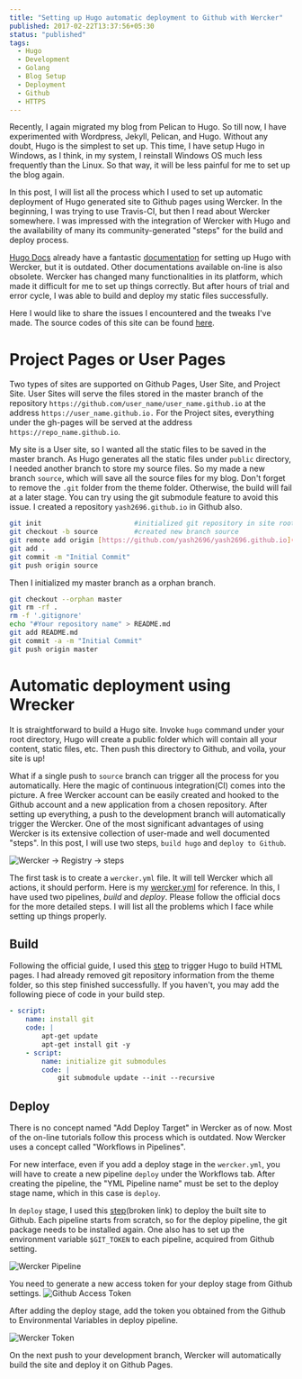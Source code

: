 ```yaml
---
title: "Setting up Hugo automatic deployment to Github with Wercker"
published: 2017-02-22T13:37:56+05:30
status: "published"
tags:
  - Hugo
  - Development
  - Golang
  - Blog Setup
  - Deployment
  - Github
  - HTTPS
---
```


Recently, I again migrated my blog from Pelican to Hugo. So till now, I have
experimented with Wordpress, Jekyll, Pelican, and Hugo. Without any doubt, Hugo
is the simplest to set up. This time, I have setup Hugo in Windows, as I think,
in my system, I reinstall Windows OS much less frequently than the Linux. So
that way, it will be less painful for me to set up the blog again.

In this post, I will list all the process which I used to set up automatic
deployment of Hugo generated site to Github pages using Wercker. In the
beginning, I was trying to use Travis-CI, but then I read about Wercker
somewhere. I was impressed with the integration of Wercker with Hugo and the
availability of many its community-generated "steps" for the build and deploy
process.

[Hugo Docs](https://gohugo.io/getting-started/) already have a fantastic
[documentation](https://discourse.gohugo.io/t/automated-hugo-deployments-anywhere-using-wercker/539)
for setting up Hugo with Wercker, but it is outdated. Other documentations
available on-line is also obsolete. Wercker has changed many functionalities in
its platform, which made it difficult for me to set up things correctly. But
after hours of trial and error cycle, I was able to build and deploy my static
files successfully.

Here I would like to share the issues I encountered and the tweaks I've made.
The source codes of this site can be found
[here](https://github.com/yashhere/yashhere.github.io).

# Project Pages or User Pages

Two types of sites are supported on Github Pages, User Site, and Project Site.
User Sites will serve the files stored in the master branch of the repository
`https://github.com/user_name/user_name.github.io` at the address
`https://user_name.github.io.` For the Project sites, everything under the
gh-pages will be served at the address `https://repo_name.github.io`.

My site is a User site, so I wanted all the static files to be saved in the
master branch. As Hugo generates all the static files under `public` directory,
I needed another branch to store my source files. So my made a new branch
`source`, which will save all the source files for my blog. Don't forget to
remove the `.git` folder from the theme folder. Otherwise, the build will fail
at a later stage. You can try using the git submodule feature to avoid this
issue. I created a repository `yash2696.github.io` in Github also.

```sh
git init                       #initialized git repository in site root
git checkout -b source         #created new branch source
git remote add origin [https://github.com/yash2696/yash2696.github.io](https://github.com/yashhere/yashhere.github.io)
git add .
git commit -m "Initial Commit"
git push origin source
```

Then I initialized my master branch as a orphan branch.

```sh
git checkout --orphan master
git rm -rf .
rm -f '.gitignore'
echo "#Your repository name" > README.md
git add README.md
git commit -a -m "Initial Commit"
git push origin master
```

# Automatic deployment using Wrecker

It is straightforward to build a Hugo site. Invoke `hugo` command under your
root directory, Hugo will create a public folder which will contain all your
content, static files, etc. Then push this directory to Github, and voila, your
site is up!

What if a single push to `source` branch can trigger all the process for you
automatically. Here the magic of continuous integration(CI) comes into the
picture. A free Wercker account can be easily created and hooked to the Github
account and a new application from a chosen repository. After setting up
everything, a push to the development branch will automatically trigger the
Wercker. One of the most significant advantages of using Wercker is its
extensive collection of user-made and well documented "steps". In this post, I
will use two steps, `build hugo` and `deploy to Github`.

![Wercker → Registry → steps](/images/posts/setting-up-hugo-automatic-deployment-to-github-with-wercker/wercker-steps.png "Wercker → Registry → steps")

The first task is to create a `wercker.yml` file. It will tell Wercker which all
actions, it should perform. Here is my
[wercker.yml](https://raw.githubusercontent.com/yash2696/yash2696.github.io/source/wercker.yml)
for reference. In this, I have used two pipelines, _build_ and _deploy_. Please
follow the official docs for the more detailed steps. I will list all the
problems which I face while setting up things properly.

## Build

Following the official guide, I used this
[step](https://github.com/ArjenSchwarz/wercker-step-hugo-build) to trigger Hugo
to build HTML pages. I had already removed git repository information from the
theme folder, so this step finished successfully. If you haven't, you may add
the following piece of code in your build step.

```yml
- script:
    name: install git
    code: |
        apt-get update
        apt-get install git -y
    - script:
        name: initialize git submodules
        code: |
            git submodule update --init --recursive
```

## Deploy

There is no concept named "Add Deploy Target" in Wercker as of now. Most of the
on-line tutorials follow this process which is outdated. Now Wercker uses a
concept called "Workflows in Pipelines".

For new interface, even if you add a deploy stage in the `wercker.yml`, you will
have to create a new pipeline `deploy` under the Workflows tab. After creating
the pipeline, the "YML Pipeline name" must be set to the deploy stage name,
which in this case is `deploy`.

In `deploy` stage, I used this
[step](https://app.wercker.com/applications/55af22c5f32b86a9290ec706/tab/details/)(broken
link) to deploy the built site to Github. Each pipeline starts from scratch, so
for the deploy pipeline, the git package needs to be installed again. One also
has to set up the environment variable `$GIT_TOKEN` to each pipeline, acquired
from Github setting.

![Wercker Pipeline](/images/posts/setting-up-hugo-automatic-deployment-to-github-with-wercker/wercker-pipeline.png "Wercker Pipeline")

You need to generate a new access token for your deploy stage from Github
settings.
![Github Access Token](/images/posts/setting-up-hugo-automatic-deployment-to-github-with-wercker/wercker-access-token.png "Github Access Token")

After adding the deploy stage, add the token you obtained from the Github to
Environmental Variables in deploy pipeline.

![Wercker Token](/images/posts/setting-up-hugo-automatic-deployment-to-github-with-wercker/wercker-token.png "Wercker Token")

On the next push to your development branch, Wercker will automatically build
the site and deploy it on Github Pages.
